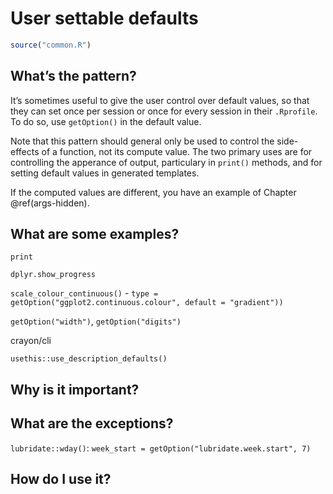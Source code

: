 # User settable defaults {#args-user-defaults}

```r
source("common.R")
```

## What's the pattern?

It's sometimes useful to give the user control over default values, so that they can set once per session or once for every session in their `.Rprofile`. To do so, use `getOption()` in the default value.

Note that this pattern should general only be used to control the side-effects of a function, not its compute value. The two primary uses are for controlling the apperance of output, particulary in `print()` methods, and for setting default values in generated templates.

If the computed values are different, you have an example of Chapter \@ref(args-hidden).

## What are some examples?

`print`

`dplyr.show_progress`

`scale_colour_continuous()`  - `type = getOption("ggplot2.continuous.colour", default = "gradient"))`

`getOption("width")`, ` getOption("digits")`

crayon/cli

`usethis::use_description_defaults()`

## Why is it important?

## What are the exceptions?

`lubridate::wday()`: `week_start = getOption("lubridate.week.start", 7)`

## How do I use it?
